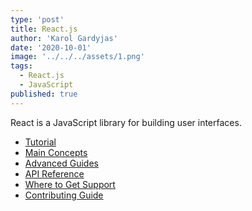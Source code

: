```yaml
---
type: 'post'
title: React.js
author: 'Karol Gardyjas'
date: '2020-10-01'
image: '../../../assets/1.png'
tags:
  - React.js
  - JavaScript
published: true
---
```


React is a JavaScript library for building user interfaces.

- [Tutorial](https://reactjs.org/tutorial/tutorial.html)
- [Main Concepts](https://reactjs.org/docs/hello-world.html)
- [Advanced Guides](https://reactjs.org/docs/jsx-in-depth.html)
- [API Reference](https://reactjs.org/docs/react-api.html)
- [Where to Get Support](https://reactjs.org/community/support.html)
- [Contributing Guide](https://reactjs.org/docs/how-to-contribute.html)
